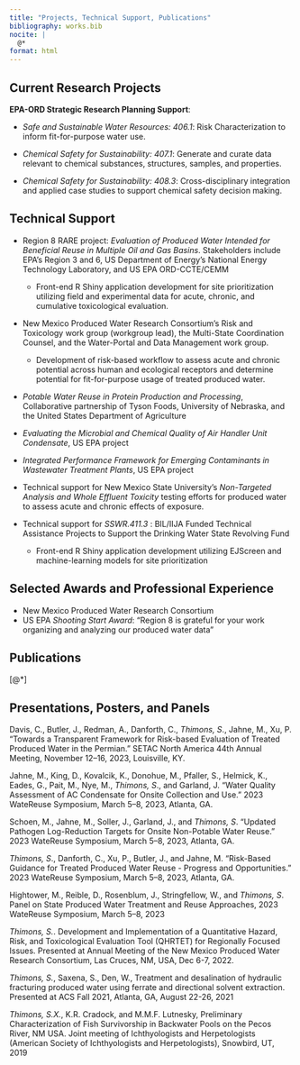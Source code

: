 ```yaml
---
title: "Projects, Technical Support, Publications"
bibliography: works.bib
nocite: |
  @*
format: html
---
```


## Current Research Projects

**EPA-ORD Strategic Research Planning Support**:

-   *Safe and Sustainable Water Resources: 406.1*: Risk Characterization to inform fit-for-purpose water use.

-   *Chemical Safety for Sustainability: 407.1*: Generate and curate data relevant to chemical substances, structures, samples, and properties.

-   *Chemical Safety for Sustainability: 408.3*: Cross-disciplinary integration and applied case studies to support chemical safety decision making.

## Technical Support

-   Region 8 RARE project: *Evaluation of Produced Water Intended for Beneficial Reuse in Multiple Oil and Gas Basins*. Stakeholders include EPA’s Region 3 and 6, US Department of Energy’s National Energy Technology Laboratory, and US EPA ORD-CCTE/CEMM

    -   Front-end R Shiny application development for site prioritization utilizing field and experimental data for acute, chronic, and cumulative toxicological evaluation.

-   New Mexico Produced Water Research Consortium’s Risk and Toxicology work group (workgroup lead), the Multi-State Coordination Counsel, and the Water-Portal and Data Management work group.

    -   Development of risk-based workflow to assess acute and chronic potential across human and ecological receptors and determine potential for fit-for-purpose usage of treated produced water.

-   *Potable Water Reuse in Protein Production and Processing*, Collaborative partnership of Tyson Foods, University of Nebraska, and the United States Department of Agriculture

-   *Evaluating the Microbial and Chemical Quality of Air Handler Unit Condensate*, US EPA project

-   *Integrated Performance Framework for Emerging Contaminants in Wastewater Treatment Plants*, US EPA project

-   Technical support for New Mexico State University’s *Non-Targeted Analysis and Whole Effluent Toxicity* testing efforts for produced water to assess acute and chronic effects of exposure.

-   Technical support for *SSWR.411.3* : BIL/IIJA Funded Technical Assistance Projects to Support the Drinking Water State Revolving Fund

    -   Front-end R Shiny application development utilizing EJScreen and machine-learning models for site prioritization

## Selected Awards and Professional Experience

-   New Mexico Produced Water Research Consortium
-   US EPA *Shooting Start Award*: “Region 8 is grateful for your work organizing and analyzing our produced water data”

## Publications

::: {#refs}
  [@*]
:::

## Presentations, Posters, and Panels

Davis, C., Butler, J., Redman, A., Danforth, C., *Thimons, S*., Jahne, M., Xu, P. “Towards a Transparent Framework for Risk-based Evaluation of Treated Produced Water in the Permian.” SETAC North America 44th Annual Meeting, November 12–16, 2023, Louisville, KY.

Jahne, M., King, D., Kovalcik, K., Donohue, M., Pfaller, S., Helmick, K., Eades, G., Pait, M., Nye, M., *Thimons, S*., and Garland, J. “Water Quality Assessment of AC Condensate for Onsite Collection and Use.” 2023 WateReuse Symposium, March 5–8, 2023, Atlanta, GA.

Schoen, M., Jahne, M., Soller, J., Garland, J., and *Thimons, S*. “Updated Pathogen Log-Reduction Targets for Onsite Non-Potable Water Reuse.” 2023 WateReuse Symposium, March 5–8, 2023, Atlanta, GA.

*Thimons, S*., Danforth, C., Xu, P., Butler, J., and Jahne, M. “Risk-Based Guidance for Treated Produced Water Reuse - Progress and Opportunities.” 2023 WateReuse Symposium, March 5–8, 2023, Atlanta, GA.

Hightower, M., Reible, D., Rosenblum, J., Stringfellow, W., and *Thimons, S*. Panel on State Produced Water Treatment and Reuse Approaches, 2023 WateReuse Symposium, March 5–8, 2023

*Thimons, S.*. Development and Implementation of a Quantitative Hazard, Risk, and Toxicological Evaluation Tool (QHRTET) for Regionally Focused Issues. Presented at Annual Meeting of the New Mexico Produced Water Research Consortium, Las Cruces, NM, USA, Dec 6-7, 2022.

*Thimons, S.*, Saxena, S., Den, W., Treatment and desalination of hydraulic fracturing produced water using ferrate and directional solvent extraction. Presented at ACS Fall 2021, Atlanta, GA, August 22-26, 2021

*Thimons, S.X.*, K.R. Cradock, and M.M.F. Lutnesky, Preliminary Characterization of Fish Survivorship in Backwater Pools on the Pecos River, NM USA. Joint meeting of Ichthyologists and Herpetologists (American Society of Ichthyologists and Herpetologists), Snowbird, UT, 2019
